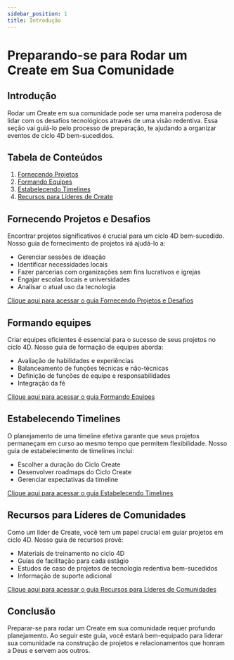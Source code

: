 ```yaml
---
sidebar_position: 1
title: Introdução
---
```


# Preparando-se para Rodar um Create em Sua Comunidade

## Introdução

Rodar um Create em sua comunidade pode ser uma maneira poderosa de lidar
com os desafios tecnológicos através de uma visão redentiva. Essa seção
vai guiá-lo pelo processo de preparação, te ajudando a organizar eventos
de ciclo 4D bem-sucedidos.

## Tabela de Conteúdos

1. [Fornecendo Projetos](./projects)
1. [Formando Equipes](./teams)
1. [Estabelecendo Timelines](./timeline)
1. [Recursos para Líderes de Create](./resources)

## Fornecendo Projetos e Desafios

Encontrar projetos significativos é crucial para um ciclo 4D bem-sucedido. Nosso guia de fornecimento de projetos irá ajudá-lo a:
- Gerenciar sessões de ideação
- Identificar necessidades locais
- Fazer parcerias com organizações sem fins lucrativos e igrejas
- Engajar escolas locais e universidades
- Analisar o atual uso da tecnologia

[Clique aqui para acessar o guia Fornecendo Projetos e Desafios](./projects)

## Formando equipes

Criar equipes eficientes é essencial para o sucesso de seus projetos no ciclo 4D. Nosso guia de formação de equipes aborda:

- Avaliação de habilidades e experiências
- Balanceamento de funções técnicas e não-técnicas
- Definição de funções de equipe e responsabilidades
- Integração da fé

[Clique aqui para acessar o guia Formando Equipes](./teams)

## Estabelecendo Timelines

O planejamento de uma timeline efetiva garante que seus projetos permaneçam em curso ao mesmo tempo que permitem flexibilidade. 
Nosso guia de estabelecimento de timelines inclui:

- Escolher a duração do Ciclo Create
- Desenvolver roadmaps do Ciclo Create
- Gerenciar expectativas da timeline

[Clique aqui para acessar o guia Estabelecendo Timelines](./timeline)

## Recursos para Líderes de Comunidades

Como um líder de Create, você tem um papel crucial em guiar projetos em ciclo 4D. Nosso guia de recursos provê:

- Materiais de treinamento no ciclo 4D
- Guias de facilitação para cada estágio
- Estudos de caso de projetos de tecnologia redentiva bem-sucedidos
- Informação de suporte adicional

[Clique aqui para acessar o guia Recursos para Líderes de Comunidades](./resources)

## Conclusão

Preparar-se para rodar um Create em sua comunidade requer
profundo planejamento. Ao seguir este guia, você estará bem-equipado
para liderar sua comunidade na construção de projetos e relacionamentos
que honram a Deus e servem aos outros.
